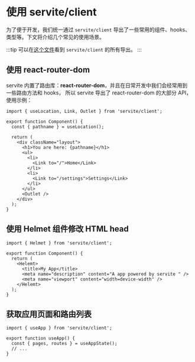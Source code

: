 # 使用 servite/client

为了便于开发，我们统一通过 `servite/client` 导出了一些常用的组件、hooks、类型等。下文将介绍几个常见的使用场景。

:::tip
可以在[这个文件](https://github.com/Codpoe/servite/blob/master/packages/servite/src/client/index.ts)看到 `servite/client` 的所有导出。
:::

## 使用 react-router-dom

servite 内置了路由库：**react-router-dom**，并且在日常开发中我们会经常用到一些路由方法和 hooks，
所以 servite 导出了 react-router-dom 的大部分 API，使用示例：

```tsx
import { useLocation, Link, Outlet } from 'servite/client';

export function Component() {
  const { pathname } = useLocation();

  return (
    <div className="layout">
      <h1>You are here: {pathname}</h1>
      <ul>
        <li>
          <Link to="/">Home</Link>
        </li>
        <li>
          <Link to="/settings">Settings</Link>
        </li>
      </ul>
      <Outlet />
    </div>
  );
}
```

## 使用 Helmet 组件修改 HTML head

```tsx
import { Helmet } from 'servite/client';

export function Component() {
  return (
    <Helemt>
      <title>My App</title>
      <meta name="description" content="A app powered by servite " />
      <meta name="viewport" content="width=device-width" />
    </Helemt>
  );
}
```

## 获取应用页面和路由列表

```tsx
import { useApp } from 'servite/client';

export function useApp() {
  const { pages, routes } = useAppState();
  // ...
}
```
